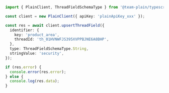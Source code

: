 ```ts
import { PlainClient, ThreadFieldSchemaType } from '@team-plain/typescript-sdk';

const client = new PlainClient({ apiKey: 'plainApiKey_xxx' });

const res = await client.upsertThreadField({
  identifier: {
    key: 'product_area',
    threadId: 'th_01HVNWFJS395XVPPBJNE6A8BHP',
  },
  type: ThreadFieldSchemaType.String,
  stringValue: 'security',
});

if (res.error) {
  console.error(res.error);
} else {
  console.log(res.data);
}
```